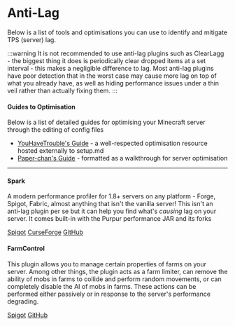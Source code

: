 # Anti-Lag

Below is a list of tools and optimisations you can use to identify and mitigate TPS (server) lag.

:::warning
It is not recommended to use anti-lag plugins such as ClearLagg - the biggest thing it does is periodically clear dropped items at a set interval - this makes a negligible difference to lag. Most anti-lag plugins have poor detection that in the worst case may cause more lag on top of what you already have, as well as hiding performance issues under a thin veil rather than actually fixing them.
:::

#### Guides to Optimisation

Below is a list of detailed guides for optimising your Minecraft server through the editing of config files

- [YouHaveTrouble's Guide](https://smd.gg/mco) - a well-respected optimisation resource hosted externally to setup.md
- [Paper-chan's Guide](https://eternity.community/index.php/paper-optimization/) - formatted as a walkthrough for server optimisation

---

#### Spark

A modern performance profiler for 1.8+ servers on any platform - Forge, Spigot, Fabric, almost anything that isn't the vanilla server! This isn't an anti-lag plugin per se but it can help you find what's *causing* lag on your server. It comes built-in with the Purpur performance JAR and its forks

<div>
<a class="button button--outline button--primary" href="https://www.spigotmc.org/resources/spark.57242/">Spigot</a> <a class="button button--outline button--primary" href="https://www.curseforge.com/minecraft/mc-mods/spark">CurseForge</a> <a class="button button--outline button--primary" href="https://github.com/lucko/spark">GitHub</a>
</div>

#### FarmControl

This plugin allows you to manage certain properties of farms on your server. Among other things, the plugin acts as a farm limiter, can remove the ability of mobs in farms to collide and perform random movements, or can completely disable the AI of mobs in farms. These actions can be performed either passively or in response to the server's performance degrading.

<div>
<a class="button button--outline button--primary" href="https://www.spigotmc.org/resources/farmcontrol-1-15-1-19.86923/">Spigot</a> <a class="button button--outline button--primary" href="https://github.com/froobynooby/FarmControl/">GitHub</a>
</div>
